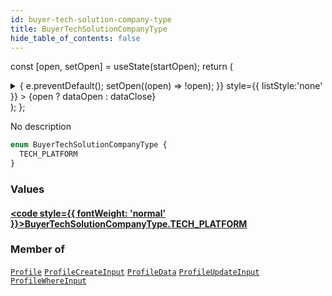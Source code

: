 ```yaml
---
id: buyer-tech-solution-company-type
title: BuyerTechSolutionCompanyType
hide_table_of_contents: false
---
```






const [open, setOpen] = useState(startOpen);
return (
<details {...(open ? { open: true } : {})} className="details" style={{ border:'none', boxShadow:'none', background:'var(--ifm-background-color)' }}>
<summary
onClick={(e) => {
e.preventDefault();
setOpen((open) => !open);
}}
style={{ listStyle:'none' }} >
{open ? dataOpen : dataClose}
</summary>
{open && children}
</details>
);
};

No description

```graphql
enum BuyerTechSolutionCompanyType {
  TECH_PLATFORM
}
```

### Values

#### [<code style={{ fontWeight: 'normal' }}>BuyerTechSolutionCompanyType.<b>TECH_PLATFORM</b></code>](#)

>

### Member of

[`Profile`](/api/objects/profile) <Badge class="badge badge--secondary" text="object"/><Bullet />[`ProfileCreateInput`](/api/inputs/profile-create-input) <Badge class="badge badge--secondary" text="input"/><Bullet />[`ProfileData`](/api/objects/profile-data) <Badge class="badge badge--secondary" text="object"/><Bullet />[`ProfileUpdateInput`](/api/inputs/profile-update-input) <Badge class="badge badge--secondary" text="input"/><Bullet />[`ProfileWhereInput`](/api/inputs/profile-where-input) <Badge class="badge badge--secondary" text="input"/>
